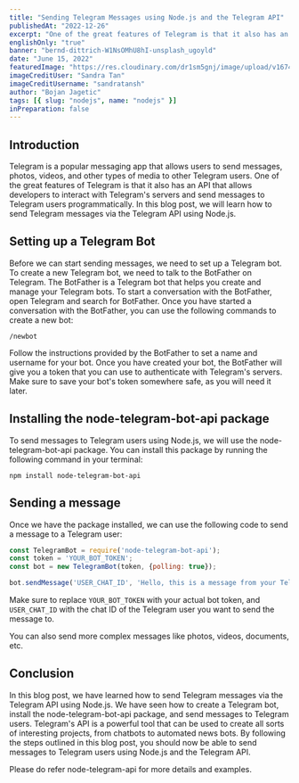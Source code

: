 ```yaml
---
title: "Sending Telegram Messages using Node.js and the Telegram API"
publishedAt: "2022-12-26"
excerpt: "One of the great features of Telegram is that it also has an API that allows developers to interact with Telegram's servers and send messages to Telegram users programmatically."
englishOnly: "true"
banner: "bernd-dittrich-W1NsOMhU8hI-unsplash_ugoyld"
date: "June 15, 2022"
featuredImage: "https://res.cloudinary.com/dr1sm5gnj/image/upload/v1674222182/igutech/blogs/sandra-tan-k9WWliLDUgc-unsplash_yzuojy.jpg"
imageCreditUser: "Sandra Tan"
imageCreditUsername: "sandratansh"
author: "Bojan Jagetic"
tags: [{ slug: "nodejs", name: "nodejs" }]
inPreparation: false
---
```


## Introduction

Telegram is a popular messaging app that allows users to send messages, photos, videos, and other types of media to other Telegram users. One of the great features of Telegram is that it also has an API that allows developers to interact with Telegram's servers and send messages to Telegram users programmatically. In this blog post, we will learn how to send Telegram messages via the Telegram API using Node.js.

## Setting up a Telegram Bot

Before we can start sending messages, we need to set up a Telegram bot. To create a new Telegram bot, we need to talk to the BotFather on Telegram. The BotFather is a Telegram bot that helps you create and manage your Telegram bots. To start a conversation with the BotFather, open Telegram and search for BotFather. Once you have started a conversation with the BotFather, you can use the following commands to create a new bot:

```
/newbot
```

Follow the instructions provided by the BotFather to set a name and username for your bot. Once you have created your bot, the BotFather will give you a token that you can use to authenticate with Telegram's servers. Make sure to save your bot's token somewhere safe, as you will need it later.

## Installing the node-telegram-bot-api package

To send messages to Telegram users using Node.js, we will use the <Link href="https://www.google.com/search?q=node-telegram-bot-api&oq=node-tele&aqs=chrome.1.69i57j0i512l9.2142j0j1&sourceid=chrome&ie=UTF-8">node-telegram-bot-api</Link> package. You can install this package by running the following command in your terminal:

```shell
npm install node-telegram-bot-api
```

## Sending a message

Once we have the package installed, we can use the following code to send a message to a Telegram user:

```javascript
const TelegramBot = require('node-telegram-bot-api');
const token = 'YOUR_BOT_TOKEN';
const bot = new TelegramBot(token, {polling: true});

bot.sendMessage('USER_CHAT_ID', 'Hello, this is a message from your Telegram bot.');
```
Make sure to replace <code>YOUR_BOT_TOKEN</code> with your actual bot token, and <code>USER_CHAT_ID</code> with the chat ID of the Telegram user you want to send the message to.

You can also send more complex messages like photos, videos, documents, etc.

## Conclusion

In this blog post, we have learned how to send Telegram messages via the Telegram API using Node.js. We have seen how to create a Telegram bot, install the node-telegram-bot-api package, and send messages to Telegram users. Telegram's API is a powerful tool that can be used to create all sorts of interesting projects, from chatbots to automated news bots. By following the steps outlined in this blog post, you should now be able to send messages to Telegram users using Node.js and the Telegram API.

Please do refer <Link href="https://github.com/yagop/node-telegram-bot-api">node-telegram-api</Link> for more details and examples.
